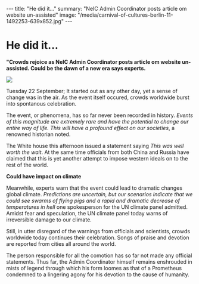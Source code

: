 ---
title: "He did it..."
summary: "NeIC Admin Coordinator posts article om website un-assisted"
image: "/media/carnival-of-cultures-berlin-11-1492253-639x852.jpg"
---

= He did it... =

'''"Crowds rejoice as NeIC Admin Coordinator posts article om website un-assisted. Could be the dawn of a new era says experts.'''

<a href="/media/carnival-of-cultures-berlin-11-1492253-639x852.jpg">
<img class="smallpic" src="/media/carnival-of-cultures-berlin-11-1492253-639x852-mini.jpg">
</a>

Tuesday 22 September; It started out as any other day, yet a sense of change was in the air. As the event itself occured, crowds worldwide burst into spontanous celebration.

The event, or phenomena, has so far never been recorded in history. ''Events of this magnitude are extremely rare and have the potential to change our entire way of life. This will have a profound effect on our societies'', a renowned historian noted. 

The White house this afternoon issued a statement saying ''This was well worth the wait''. At the same time officials from both China and Russia have claimed that this is yet another attempt to impose western ideals on to the rest of the world.

'''Could have impact on climate'''

Meanwhile, experts warn that the event could lead to dramatic changes global climate. ''Predictions are uncertain, but our scenarios indicate that we could see swarms of flying pigs and a rapid and dramatic decrease of temperatures in hell'' one spokesperson for the UN climate panel admitted. Amidst fear and speculation, the UN climate panel today warns of irreversible damage to our climate.

Still, in utter disregard of the warnings from officials and scientists, crowds worldwide today continues their celebration. Songs of praise and devotion are reported from cities all around the world. 

The person responsible for all the comotion has so far not made any official statements. Thus far, the Admin Coordinator himself remains enshrouded in mists of legend through which his form loomes as that of a Prometheus condemned to a lingering agony for his devotion to the cause of humanity.




